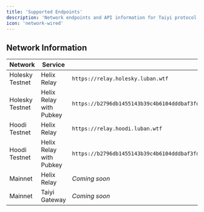 ```yaml
---
title: 'Supported Endpoints'
description: 'Network endpoints and API information for Taiyi protocol'
icon: 'network-wired'
---
```


## Network Information

| Network | Service | Endpoint |
|---------|---------|----------|
| Holesky Testnet | Helix Relay | `https://relay.holesky.luban.wtf` |
| Holesky Testnet | Helix Relay with Pubkey | `https://b2796db1455143b39c4b6104dddbaf3fdca059009b9df3f61c729bac81cadd355fcc3fc61f5185a4748eb3bf298c0ad9@relay.holesky.luban.wtf` |
| Hoodi Testnet | Helix Relay | `https://relay.hoodi.luban.wtf` |
| Hoodi Testnet | Helix Relay with Pubkey | `https://b2796db1455143b39c4b6104dddbaf3fdca059009b9df3f61c729bac81cadd355fcc3fc61f5185a4748eb3bf298c0ad9@relay.hoodi.luban.wtf` |
| Mainnet | Helix Relay | *Coming soon* |
| Mainnet | Taiyi Gateway | *Coming soon* |